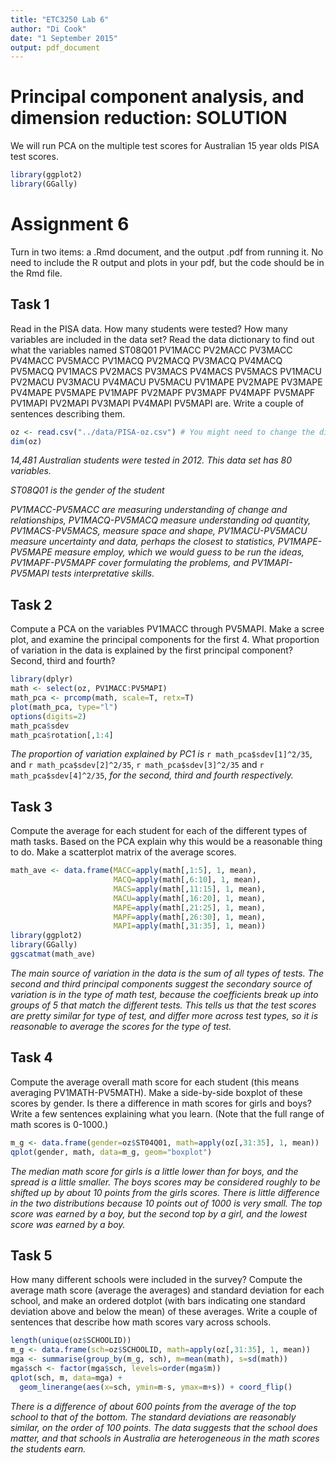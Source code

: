 ```yaml
---
title: "ETC3250 Lab 6"
author: "Di Cook"
date: "1 September 2015"
output: pdf_document
---
```



# Principal component analysis, and dimension reduction: SOLUTION

We will run PCA on the multiple test scores for Australian 15 year olds PISA test scores.

```r
library(ggplot2)
library(GGally)
```

# Assignment 6

Turn in two items: a .Rmd document, and the output .pdf from running it. No need to include the R output and plots in your pdf, but the code should be in the Rmd file. 

## Task 1

Read in the PISA data. How many students were tested? How many variables are included in the data set? Read the data dictionary to find out what the variables named ST08Q01 PV1MACC  PV2MACC  PV3MACC PV4MACC  PV5MACC  PV1MACQ  PV2MACQ  PV3MACQ  PV4MACQ PV5MACQ PV1MACS  PV2MACS  PV3MACS PV4MACS  PV5MACS  PV1MACU  PV2MACU  PV3MACU  PV4MACU  PV5MACU  PV1MAPE  PV2MAPE  PV3MAPE  PV4MAPE  PV5MAPE  PV1MAPF  PV2MAPF PV3MAPF  PV4MAPF  PV5MAPF  PV1MAPI  PV2MAPI  PV3MAPI  PV4MAPI  PV5MAPI are. Write a couple of sentences  describing them.

```r
oz <- read.csv("../data/PISA-oz.csv") # You might need to change the directory to where the data is located on your computer
dim(oz)
```

*14,481 Australian students were tested in 2012. This data set has 80 variables.*

*ST08Q01 is the gender of the student*

*PV1MACC-PV5MACC are measuring understanding of change and relationships, PV1MACQ-PV5MACQ measure understanding od quantity, 
PV1MACS-PV5MACS, measure space and shape, PV1MACU-PV5MACU measure uncertainty and data, perhaps the closest to statistics, PV1MAPE-PV5MAPE measure employ, which we would guess to be run the ideas, PV1MAPF-PV5MAPF cover formulating the problems, and PV1MAPI-PV5MAPI tests interpretative skills.*

## Task 2

Compute a PCA on the variables PV1MACC through PV5MAPI. Make a scree plot, and examine the principal components for the first 4. What proportion of variation in the data is explained by the first principal component? Second, third and fourth? 

```r
library(dplyr)
math <- select(oz, PV1MACC:PV5MAPI)
math_pca <- prcomp(math, scale=T, retx=T)
plot(math_pca, type="l")
options(digits=2)
math_pca$sdev
math_pca$rotation[,1:4]
```

*The proportion of variation explained by PC1 is* `r math_pca$sdev[1]^2/35`, and `r math_pca$sdev[2]^2/35`, `r math_pca$sdev[3]^2/35` and `r math_pca$sdev[4]^2/35`, *for the second, third and fourth respectively.* 

## Task 3 

Compute the average for each student for each of the different types of math tasks. Based on the PCA explain why this would be a reasonable thing to do. Make a scatterplot matrix of the average scores.

```r
math_ave <- data.frame(MACC=apply(math[,1:5], 1, mean), 
                       MACQ=apply(math[,6:10], 1, mean), 
                       MACS=apply(math[,11:15], 1, mean), 
                       MACU=apply(math[,16:20], 1, mean), 
                       MAPE=apply(math[,21:25], 1, mean), 
                       MAPF=apply(math[,26:30], 1, mean), 
                       MAPI=apply(math[,31:35], 1, mean)) 
library(ggplot2)
library(GGally)
ggscatmat(math_ave)
```

*The main source of variation in the data is the sum of all types of tests. The second and third principal components suggest the secondary source of variation is in the type of math test, because the coefficients break up into groups of 5 that match the different tests. This tells us that the test scores are pretty similar for type of test, and differ more across test types, so it is reasonable to average the scores for the type of test.*

## Task 4

Compute the average overall math score for each student (this means averaging PV1MATH-PV5MATH). Make a side-by-side boxplot of these scores by gender. Is there a difference in math scores for girls and boys? Write a few sentences explaining what you learn. (Note that the full range of math scores is 0-1000.)

```r
m_g <- data.frame(gender=oz$ST04Q01, math=apply(oz[,31:35], 1, mean))
qplot(gender, math, data=m_g, geom="boxplot")
```

*The median math score for girls is a little lower than for boys, and the spread is a little smaller. The boys scores may be considered roughly to be shifted up by about 10 points from the girls scores. There is little difference in the two distributions because 10 points out of 1000 is very small. The top score was earned by a boy, but the second top by a girl, and the lowest score was earned by a boy.*

## Task 5 

How many different schools were included in the survey? Compute the average math score (average the averages) and standard deviation for each school, and make an ordered dotplot (with bars indicating one standard deviation above and below the mean) of these averages. Write a couple of sentences that describe how math scores vary across schools.

```r
length(unique(oz$SCHOOLID))
m_g <- data.frame(sch=oz$SCHOOLID, math=apply(oz[,31:35], 1, mean))
mga <- summarise(group_by(m_g, sch), m=mean(math), s=sd(math))
mga$sch <- factor(mga$sch, levels=order(mga$m))
qplot(sch, m, data=mga) + 
  geom_linerange(aes(x=sch, ymin=m-s, ymax=m+s)) + coord_flip()
```

*There is a difference of about 600 points from the average of the top school to that of the bottom. The standard deviations are reasonably similar, on the order of 100 points. The data suggests that the school does matter, and that schools in Australia are heterogeneous in the math scores the students earn.*